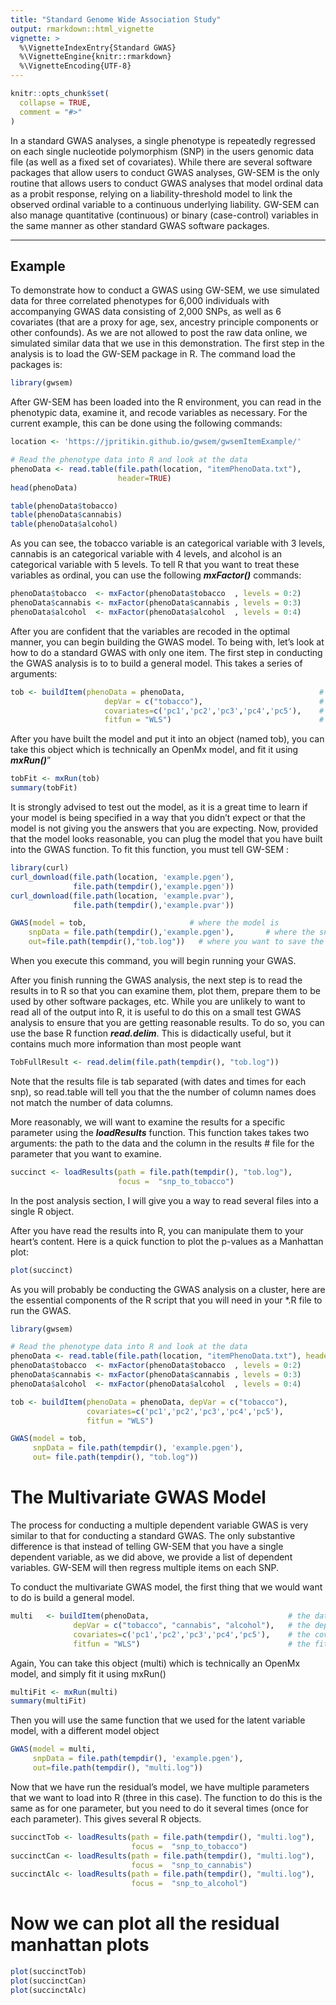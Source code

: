 ```yaml
---
title: "Standard Genome Wide Association Study"
output: rmarkdown::html_vignette
vignette: >
  %\VignetteIndexEntry{Standard GWAS}
  %\VignetteEngine{knitr::rmarkdown}
  %\VignetteEncoding{UTF-8}
---
```


```r
knitr::opts_chunk$set(
  collapse = TRUE,
  comment = "#>"
)
```

In a standard GWAS analyses, a single phenotype is repeatedly regressed on each single nucleotide polymorphism (SNP) in the users genomic data file (as well as a fixed set of covariates). While there are several software packages that allow users to conduct GWAS analyses, GW-SEM is the only routine that allows users to conduct GWAS analyses that model ordinal data as a probit response, relying on a liability-threshold model to link the observed ordinal variable to a continuous underlying liability. GW-SEM can also manage quantitative (continuous) or binary (case-control) variables in the same manner as other standard GWAS software packages.

***
## Example
To demonstrate how to conduct a GWAS using GW-SEM, we use simulated data for three correlated phenotypes for 6,000 individuals with accompanying GWAS data consisting of 2,000 SNPs, as well as 6 covariates (that are a proxy for age, sex, ancestry principle components or other confounds). As we are not allowed to post the raw data online, we simulated similar data that we use in this demonstration. The first step in the analysis is to load the GW-SEM package in R.  The command load the packages is:

```r
library(gwsem)
```

After GW-SEM has been loaded into the R environment, you can read in the phenotypic data, examine it, and recode variables as necessary. For the current example, this can be done using the following commands:

```r
location <- 'https://jpritikin.github.io/gwsem/gwsemItemExample/'

# Read the phenotype data into R and look at the data
phenoData <- read.table(file.path(location, "itemPhenoData.txt"),
                        header=TRUE)
head(phenoData)

table(phenoData$tobacco)
table(phenoData$cannabis)
table(phenoData$alcohol)
```

As you can see, the tobacco variable is an categorical variable with 3 levels, cannabis is an categorical variable with 4 levels, and alcohol is an categorical variable with 5 levels. To tell R that you want to treat these variables as ordinal, you can use the following **_mxFactor()_** commands:


```r
phenoData$tobacco  <- mxFactor(phenoData$tobacco  , levels = 0:2)
phenoData$cannabis <- mxFactor(phenoData$cannabis , levels = 0:3)
phenoData$alcohol  <- mxFactor(phenoData$alcohol  , levels = 0:4)
```

After you are confident that the variables are recoded in the optimal manner, you can begin building the GWAS model. To being with, let's look at how to do a standard GWAS with only one item. The first step in conducting the GWAS analysis is to to build a general model. This takes a series of arguments: 

```r
tob <- buildItem(phenoData = phenoData,                              # the phenotypic data object
                     depVar = c("tobacco"),                          # the outcome or dependent variable 
                     covariates=c('pc1','pc2','pc3','pc4','pc5'),    # the necessary covariates
                     fitfun = "WLS")                                 # the fit function (WLS is much faster than ML)
```

After you have built the model and put it into an object (named tob), you can take this object which is technically an OpenMx model, and fit it using _**mxRun()**_"

```r
tobFit <- mxRun(tob)
summary(tobFit)
```

It is strongly advised to test out the model, as it is a great time to learn if your model is being specified in a way that you didn't expect or that the model is not giving you the answers that you are expecting. Now, provided that the model looks reasonable, you can plug the model that you have built into the GWAS function. To fit this function, you must tell GW-SEM :

```r
library(curl)
curl_download(file.path(location, 'example.pgen'),
              file.path(tempdir(),'example.pgen'))
curl_download(file.path(location, 'example.pvar'),
              file.path(tempdir(),'example.pvar'))

GWAS(model = tob,                       # where the model is
	snpData = file.path(tempdir(),'example.pgen'),       # where the snpData 
	out=file.path(tempdir(),"tob.log"))   # where you want to save the results
```

When you execute this command, you will begin running your GWAS.  

After you finish running the GWAS analysis, the next step is to read the results in to R so that you can examine them, plot them, prepare them to be used by other software packages, etc. While you are unlikely to want to read all of the output into R, it is useful to do this on a small test GWAS analysis to ensure that you are getting reasonable results. To do so, you can use the base R function **_read.delim_**.  This is didactically useful, but it contains much more information than most people want

```r
TobFullResult <- read.delim(file.path(tempdir(), "tob.log"))  
```
Note that the results file is tab separated (with dates and times for each snp), so read.table will tell you that the the number of column names does not match the number of data columns.


More reasonably, we will want to examine the results for a specific parameter using the _**loadResults**_ function. This function takes takes two arguments: the path to the data and the column in the results 
# file for the parameter that you want to examine.

```r
succinct <- loadResults(path = file.path(tempdir(), "tob.log"),
                        focus =  "snp_to_tobacco")
```

In the post analysis section, I will give you a way to read several files into a single R object.

After you have read the results into R, you can manipulate them to your heart's content.  Here is a quick function to plot the p-values as a Manhattan plot:

```r
plot(succinct)
```






As you will probably be conducting the GWAS analysis on a cluster, here are the essential components of the R script that you will need in your *.R file to run the GWAS.
```r
library(gwsem)

# Read the phenotype data into R and look at the data
phenoData <- read.table(file.path(location, "itemPhenoData.txt"), header=TRUE)
phenoData$tobacco  <- mxFactor(phenoData$tobacco  , levels = 0:2)
phenoData$cannabis <- mxFactor(phenoData$cannabis , levels = 0:3)
phenoData$alcohol  <- mxFactor(phenoData$alcohol  , levels = 0:4)

tob <- buildItem(phenoData = phenoData, depVar = c("tobacco"), 
                 covariates=c('pc1','pc2','pc3','pc4','pc5'),
                 fitfun = "WLS") 

GWAS(model = tob,
     snpData = file.path(tempdir(), 'example.pgen'),
     out= file.path(tempdir(), "tob.log"))
```

# The Multivariate GWAS Model

The process for conducting a multiple dependent variable GWAS is very similar to that for conducting a standard GWAS. The only substantive difference is that instead of telling GW-SEM that you have a single dependent variable, as we did above, we provide a list of dependent variables. GW-SEM will then regress multiple items on each SNP.

To conduct the multivariate GWAS model,  the first thing that we would want to do is build a general model. 

```r
multi   <- buildItem(phenoData,                               # the data object
              depVar = c("tobacco", "cannabis", "alcohol"),   # the dependent variables
              covariates=c('pc1','pc2','pc3','pc4','pc5'),    # the covariates
              fitfun = "WLS")                                 # the fit function
```

Again, You can take this object (multi) which is technically an OpenMx model, and simply fit it using mxRun() 

```r
multiFit <- mxRun(multi)
summary(multiFit)
```

Then you will use the same function that we used for the latent variable model, with a different model object

```r
GWAS(model = multi,
     snpData = file.path(tempdir(), 'example.pgen'),
     out=file.path(tempdir(), "multi.log"))
```

Now that we have run the residual's model, we have multiple parameters that we want to load into R (three in this case). The function to do this is the same as for one parameter, but you need to do it several times (once for each parameter). This gives several R objects.

```r
succinctTob <- loadResults(path = file.path(tempdir(), "multi.log"),
                           focus =  "snp_to_tobacco")
succinctCan <- loadResults(path = file.path(tempdir(), "multi.log"),
                           focus =  "snp_to_cannabis")
succinctAlc <- loadResults(path = file.path(tempdir(), "multi.log"),
                           focus =  "snp_to_alcohol")
```

# Now we can plot all the residual manhattan plots

```r
plot(succinctTob)
plot(succinctCan)
plot(succinctAlc)
```
